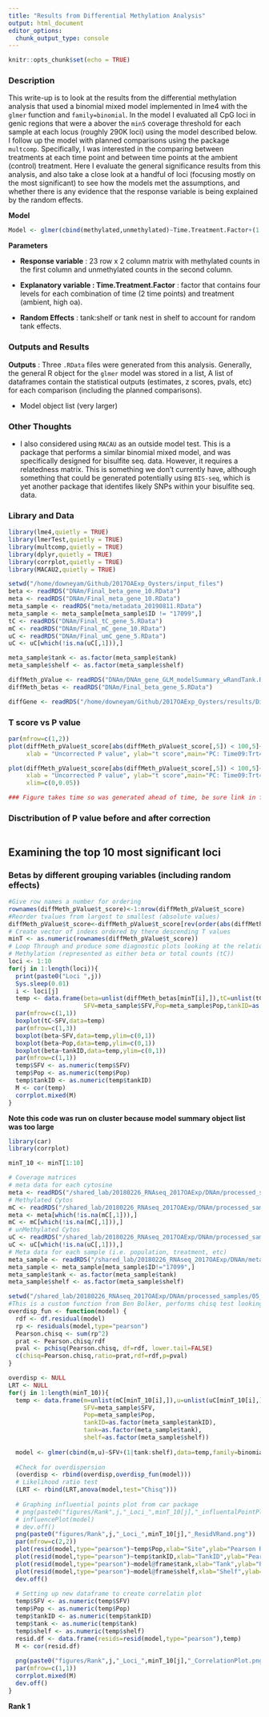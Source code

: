 ```yaml
---
title: "Results from Differential Methylation Analysis"
output: html_document
editor_options: 
  chunk_output_type: console
---
```


```r
knitr::opts_chunk$set(echo = TRUE)
```

### Description
This write-up is to look at the results from the differential methylation analysis that used a binomial mixed model implemented in lme4 with the `glmer` function and `family=binomial`. In the model I evaluated all CpG loci in genic regions that were a abover the `min5` coverage threshold for each sample at each locus (roughly 290K loci) using the model described below. I follow up the model with planned comparisons using the package `multcomp`. Specifically, I was interested in the comparing between treatments at each time point and between time points at the ambient (control) treatment. Here I evaluate the general significance results from this analysis, and also take a close look at a handful of loci (focusing mostly on the most significant) to see how the models met the assumptions, and whether there is any evidence that the response variable is being explained by the random effects. 

**Model**
```r
Model <- glmer(cbind(methylated,unmethylated)~Time.Treatment.Factor+(1|tank:shelf),family=binomial)
```
**Parameters**  

* **Response variable** : 23 row x 2 column matrix with methylated counts in the first column and unmethylated counts in the second column.  

* **Explanatory variable : Time.Treatment.Factor** : factor that contains four levels for each combination of time (2 time points) and treatment (ambient, high oa).  

* **Random Effects** : tank:shelf or tank nest in shelf to account for random tank effects.  

### Outputs and Results

**Outputs** : Three `.RData` files were generated from this analysis. Generally, the general R object for the `glmer` model was stored in a list, A list of dataframes contain the statistical outputs (estimates, z scores, pvals, etc) for each comparison (including the planned comparisons).  

* Model object list (very larger)


### Other Thoughts

* I also considered using `MACAU` as an outside model test. This is a package that performs a similar binomial mixed model, and was specifically designed for bisulfite seq. data. However, it requires a relatedness matrix. This is something we don't currently have, although something that could be generated potentially using `BIS-seq`, which is yet another package that identifes likely SNPs within your bisulfite seq. data.

### Library and Data 

```r
library(lme4,quietly = TRUE)
library(lmerTest,quietly = TRUE)
library(multcomp,quietly = TRUE)
library(dplyr,quietly = TRUE)
library(corrplot,quietly = TRUE)
library(MACAU2,quietly = TRUE)

setwd("/home/downeyam/Github/2017OAExp_Oysters/input_files")
beta <- readRDS("DNAm/Final_beta_gene_10.RData")
meta <- readRDS("DNAm/Final_meta_gene_10.RData")
meta_sample <- readRDS("meta/metadata_20190811.RData")
meta_sample <- meta_sample[meta_sample$ID != "17099",]
tC <- readRDS("DNAm/Final_tC_gene_5.RData")
mC <- readRDS("DNAm/Final_mC_gene_10.RData")
uC <- readRDS("DNAm/Final_umC_gene_5.RData")
uC <- uC[which(!is.na(uC[,1])),]

meta_sample$tank <- as.factor(meta_sample$tank)
meta_sample$shelf <- as.factor(meta_sample$shelf)

diffMeth_pValue <- readRDS("DNAm/DNAm_gene_GLM_modelSummary_wRandTank.RData")
diffMeth_betas <- readRDS("DNAm/Final_beta_gene_5.RData")

diffGene <- readRDS("/home/downeyam/Github/2017OAExp_Oysters/results/DiffExpression_gene_Limma_voom_summaryObject.RData")
```

### T score vs P value
```r
par(mfrow=c(1,2))
plot(diffMeth_pValue$t_score[abs(diffMeth_pValue$t_score[,5]) < 100,5]~diffMeth_pValue$pval[abs(diffMeth_pValue$t_score[,5]) < 100,5],
     xlab = "Uncorrected P value", ylab="t score",main="PC: Time09:Trt400 vs Time09:Trt2800")

plot(diffMeth_pValue$t_score[abs(diffMeth_pValue$t_score[,5]) < 100,5]~diffMeth_pValue$pval[abs(diffMeth_pValue$t_score[,5]) < 100,5],
     xlab = "Uncorrected P value", ylab="t score",main="PC: Time09:Trt400 vs Time09:Trt2800",
     xlim=c(0,0.05))

### Figure takes time so was generated ahead of time, be sure link in final document
```
  
### Disctribution of P value before and after correction
```r

```

## Examining the top 10 most significant loci

### Betas by different grouping variables (including random effects)
```r
#Give row names a number for ordering
rownames(diffMeth_pValue$t_score)<-1:nrow(diffMeth_pValue$t_score)
#Reorder tvalues from largest to smallest (absolute values)
diffMeth_pValue$t_score<-diffMeth_pValue$t_score[rev(order(abs(diffMeth_pValue$t_score[,5]))),]
# Create vector of indexs ordered by there descending T values
minT <- as.numeric(rownames(diffMeth_pValue$t_score))
# Loop Through and produce some diagnostic plots looking at the relationship between 
# Methylation (represented as either beta or total counts (tC))
loci <- 1:10
for(j in 1:length(loci)){
  print(paste0("Loci ",j))
  Sys.sleep(0.01)
  i <- loci[j]
  temp <- data.frame(beta=unlist(diffMeth_betas[minT[i],]),tC=unlist(tC[minT[i],]),
                     SFV=meta_sample$SFV,Pop=meta_sample$Pop,tankID=as.factor(meta_sample$tankID))
  par(mfrow=c(1,1))
  boxplot(tC~SFV,data=temp)
  par(mfrow=c(1,3))
  boxplot(beta~SFV,data=temp,ylim=c(0,1))
  boxplot(beta~Pop,data=temp,ylim=c(0,1))
  boxplot(beta~tankID,data=temp,ylim=c(0,1))
  par(mfrow=c(1,1))
  temp$SFV <- as.numeric(temp$SFV)
  temp$Pop <- as.numeric(temp$Pop)
  temp$tankID <- as.numeric(temp$tankID)
  M <- cor(temp)
  corrplot.mixed(M)
}
```

**Note this code was run on cluster because model summary object list was too large**
```r
library(car)
library(corrplot)

minT_10 <- minT[1:10]

# Coverage matrices
# meta data for each cytosine
meta <- readRDS("/shared_lab/20180226_RNAseq_2017OAExp/DNAm/processed_samples/04_countSummary/Final_meta_gene_5.RData")
# Methylated Cytos
mC <- readRDS("/shared_lab/20180226_RNAseq_2017OAExp/DNAm/processed_samples/04_countSummary/Final_mC_gene_5.RData")
meta <- meta[which(!is.na(mC[,1])),]
mC <- mC[which(!is.na(mC[,1])),]
# unMethylated Cytos
uC <- readRDS("/shared_lab/20180226_RNAseq_2017OAExp/DNAm/processed_samples/04_countSummary/Final_umC_gene_5.RData")
uC <- uC[which(!is.na(uC[,1])),]
# Meta data for each sample (i.e. population, treatment, etc)
meta_sample <- readRDS("/shared_lab/20180226_RNAseq_2017OAExp/DNAm/metadata/metadata_20190811.RData")
meta_sample <- meta_sample[meta_sample$ID!="17099",]
meta_sample$tank <- as.factor(meta_sample$tank)
meta_sample$shelf <- as.factor(meta_sample$shelf)

setwd("/shared_lab/20180226_RNAseq_2017OAExp/DNAm/processed_samples/05_diffMethylation")
#This is a custom function from Ben Bolker, performs chisq test looking at residuals based on pearson divided by degrees of freedom.
overdisp_fun <- function(model) {
  rdf <- df.residual(model)
  rp <- residuals(model,type="pearson")
  Pearson.chisq <- sum(rp^2)
  prat <- Pearson.chisq/rdf
  pval <- pchisq(Pearson.chisq, df=rdf, lower.tail=FALSE)
  c(chisq=Pearson.chisq,ratio=prat,rdf=rdf,p=pval)
}

overdisp <- NULL
LRT <- NULL
for(j in 1:length(minT_10)){
  temp <- data.frame(m=unlist(mC[minT_10[i],]),u=unlist(uC[minT_10[i],]),
                     SFV=meta_sample$SFV,
                     Pop=meta_sample$Pop,
                     tankID=as.factor(meta_sample$tankID),
                     tank=as.factor(meta_sample$tank),
                     shelf=as.factor(meta_sample$shelf))
  
  model <- glmer(cbind(m,u)~SFV+(1|tank:shelf),data=temp,family=binomial)
  
  #Check for overdispersion
  (overdisp <- rbind(overdisp,overdisp_fun(model)))
  # Likelihood ratio test
  (LRT <- rbind(LRT,anova(model,test="Chisq")))
  
  # Graphing influential points plot from car package
  # png(paste0("figures/Rank",j,"_Loci_",minT_10[j],"_influentalPointPlot.png"))
  # influencePlot(model)
  # dev.off()  
  png(paste0("figures/Rank",j,"_Loci_",minT_10[j],"_ResidVRand.png"))
  par(mfrow=c(2,2))
  plot(resid(model,type="pearson")~temp$Pop,xlab="Site",ylab="Pearson Residual")
  plot(resid(model,type="pearson")~temp$tankID,xlab="TankID",ylab="Pearson Residual")
  plot(resid(model,type="pearson")~model@frame$tank,xlab="Tank",ylab="Pearson Residual")
  plot(resid(model,type="pearson")~model@frame$shelf,xlab="Shelf",ylab="Pearson Residual")
  dev.off()
  
  # Setting up new dataframe to create correlatin plot
  temp$SFV <- as.numeric(temp$SFV)
  temp$Pop <- as.numeric(temp$Pop)
  temp$tankID <- as.numeric(temp$tankID)
  temp$tank <- as.numeric(temp$tank)
  temp$shelf <- as.numeric(temp$shelf)
  resid.df <- data.frame(resids=resid(model,type="pearson"),temp)
  M <- cor(resid.df)
  
  png(paste0("figures/Rank",j,"_Loci_",minT_10[j],"_CorrelationPlot.png"))
  par(mfrow=c(1,1))
  corrplot.mixed(M)
  dev.off()
}

```

**Rank 1**














